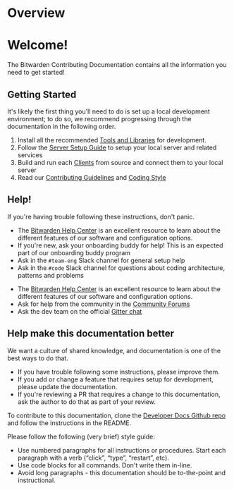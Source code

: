 # Overview

<div class="hero hero--primary">
  <div class="container">
    <h1 class="hero__title">Welcome!</h1>
    <p class="hero__subtitle">
      The Bitwarden Contributing Documentation contains all the information you need to get started!
    </p>
  </div>
</div>

## Getting Started

It's likely the first thing you'll need to do is set up a local development environment; to do so,
we recommend progressing through the documentation in the following order.

1. Install all the recommended [Tools and Libraries](./docs/tools/index.md) for development.
2. Follow the [Server Setup Guide](./docs/server/guide.mdx) to setup your local server and related
   services
3. Build and run each [Clients](./docs/clients/index.md) from source and connect them to your local
   server
4. Read our [Contributing Guidelines](./contributing/index.md) and
   [Coding Style](./contributing/code-style/index.md)

## Help!

If you're having trouble following these instructions, don't panic.

<Bitwarden>

- The [Bitwarden Help Center](https://bitwarden.com/help/) is an excellent resource to learn about
  the different features of our software and configuration options.
- If you're new, ask your onboarding buddy for help! This is an expected part of our onboarding
  buddy program
- Ask in the `#team-eng` Slack channel for general setup help
- Ask in the `#code` Slack channel for questions about coding architecture, patterns and problems

</Bitwarden>

<Community>

- The [Bitwarden Help Center](https://bitwarden.com/help/) is an excellent resource to learn about
  the different features of our software and configuration options.
- Ask for help from the community in the [Community Forums](https://community.bitwarden.com)
- Ask the dev team on the official [Gitter chat](https://gitter.im/bitwarden/Lobby)

</Community>

## Help make this documentation better

We want a culture of shared knowledge, and documentation is one of the best ways to do that.

- If you have trouble following some instructions, please improve them.
- If you add or change a feature that requires setup for development, please update the
  documentation.
- If you're reviewing a PR that requires a change to this documentation, ask the author to do that
  as part of your review.

To contribute to this documentation, clone the [Developer Docs Github repo][repo] and follow the
instructions in the README.

Please follow the following (very brief) style guide:

- Use numbered paragraphs for all instructions or procedures. Start each paragraph with a verb
  (“click”, “type”, “restart”, etc).
- Use code blocks for all commands. Don't write them in-line.
- Avoid long paragraphs - this documentation should be to-the-point and instructional.

[repo]: https://github.com/bitwarden/developer-docs/
